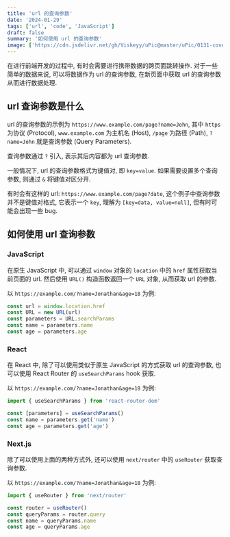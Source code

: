 ```yaml
---
title: 'url 的查询参数'
date: '2024-01-29'
tags: ['url', 'code', 'JavaScript']
draft: false
summary: '如何使用 url 的查询参数'
image: ['https://cdn.jsdelivr.net/gh/Viskeyy/uPic@master/uPic/0131-coverImg_auto_202413111954.png']
---
```


在进行前端开发的过程中, 有时会需要进行携带数据的跨页面跳转操作. 对于一些简单的数据来说, 可以将数据作为 url 的查询参数, 在新页面中获取 url 的查询参数从而进行数据处理.

## url 查询参数是什么

url 的查询参数的示例为 `https://www.example.com/page?name=John`, 其中 `https` 为协议 (Protocol), `www.example.com` 为主机名 (Host), `/page` 为路径 (Path), `?name=John` 就是查询参数 (Query Parameters).

查询参数通过 `?` 引入, 表示其后内容都为 url 查询参数.

一般情况下, url 的查询参数格式为键值对, 即 `key=value`. 如果需要设置多个查询参数, 则通过 `&` 将键值对区分开.

有时会有这样的 url: `https://www.example.com/page?date`, 这个例子中查询参数并不是键值对格式, 它表示一个 `key`, 理解为 `[key=data, value=null]`, 但有时可能会出现一些 bug.

## 如何使用 url 查询参数

### JavaScript

在原生 JavaScript 中, 可以通过 `window` 对象的 `location` 中的 `href` 属性获取当前页面的 url. 然后使用 `URL()` 构造函数返回一个 `URL` 对象, 从而获取 url 的参数.

以 `https://example.com/?name=Jonathan&age=18` 为例:

```js
const url = window.location.href
const URL = new URL(url)
const parameters = URL.searchParams
const name = parameters.name
const age = parameters.age
```

### React

在 React 中, 除了可以使用类似于原生 JavaScript 的方式获取 url 的查询参数, 也可以使用 React Router 的 `useSearchParams` hook 获取.

以 `https://example.com/?name=Jonathan&age=18` 为例:

```js
import { useSearchParams } from 'react-router-dom'

const [parameters] = useSearchParams()
const name = parameters.get('name')
const age = parameters.get('age')
```

### Next.js

除了可以使用上面的两种方式外, 还可以使用 `next/router` 中的 `useRouter` 获取查询参数.

以 `https://example.com/?name=Jonathan&age=18` 为例:

```js
import { useRouter } from 'next/router'

const router = useRouter()
const queryParams = router.query
const name = queryParams.name
const age = queryParams.age
```
